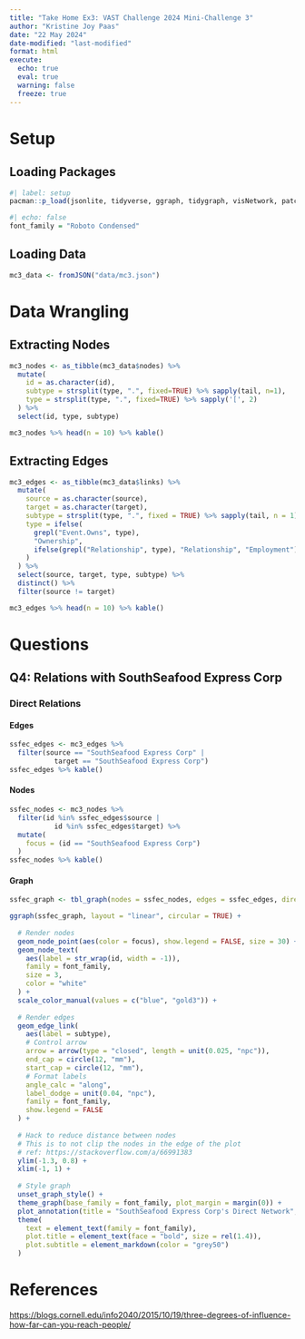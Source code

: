 ```yaml
---
title: "Take Home Ex3: VAST Challenge 2024 Mini-Challenge 3"
author: "Kristine Joy Paas"
date: "22 May 2024"
date-modified: "last-modified"
format: html
execute: 
  echo: true
  eval: true
  warning: false
  freeze: true
---
```


# Setup

## Loading Packages

```r
#| label: setup
pacman::p_load(jsonlite, tidyverse, ggraph, tidygraph, visNetwork, patchwork, ggtext, knitr)
```

```r
#| echo: false
font_family = "Roboto Condensed"
```

## Loading Data

```r
mc3_data <- fromJSON("data/mc3.json")
```

# Data Wrangling

## Extracting Nodes

```r
mc3_nodes <- as_tibble(mc3_data$nodes) %>%
  mutate(
    id = as.character(id),
    subtype = strsplit(type, ".", fixed=TRUE) %>% sapply(tail, n=1),
    type = strsplit(type, ".", fixed=TRUE) %>% sapply('[', 2)
  ) %>%
  select(id, type, subtype)

mc3_nodes %>% head(n = 10) %>% kable()
```

## Extracting Edges

```r
mc3_edges <- as_tibble(mc3_data$links) %>%
  mutate(
    source = as.character(source),
    target = as.character(target),
    subtype = strsplit(type, ".", fixed = TRUE) %>% sapply(tail, n = 1),
    type = ifelse(
      grepl("Event.Owns", type),
      "Ownership",
      ifelse(grepl("Relationship", type), "Relationship", "Employment")
    )
  ) %>%
  select(source, target, type, subtype) %>%
  distinct() %>%
  filter(source != target)

mc3_edges %>% head(n = 10) %>% kable()
```

# Questions

## Q4: Relations with SouthSeafood Express Corp

### Direct Relations

#### Edges

```r
ssfec_edges <- mc3_edges %>%
  filter(source == "SouthSeafood Express Corp" |
           target == "SouthSeafood Express Corp")
ssfec_edges %>% kable()
```

#### Nodes

```r
ssfec_nodes <- mc3_nodes %>%
  filter(id %in% ssfec_edges$source |
           id %in% ssfec_edges$target) %>%
  mutate(
    focus = (id == "SouthSeafood Express Corp")
  )
ssfec_nodes %>% kable()
```

#### Graph

```r
ssfec_graph <- tbl_graph(nodes = ssfec_nodes, edges = ssfec_edges, directed = TRUE)
```

```r
ggraph(ssfec_graph, layout = "linear", circular = TRUE) +
  
  # Render nodes
  geom_node_point(aes(color = focus), show.legend = FALSE, size = 30) +
  geom_node_text(
    aes(label = str_wrap(id, width = -1)),
    family = font_family,
    size = 3,
    color = "white"
  ) +
  scale_color_manual(values = c("blue", "gold3")) +
  
  # Render edges
  geom_edge_link(
    aes(label = subtype),
    # Control arrow
    arrow = arrow(type = "closed", length = unit(0.025, "npc")),
    end_cap = circle(12, "mm"),
    start_cap = circle(12, "mm"),
    # Format labels
    angle_calc = "along",
    label_dodge = unit(0.04, "npc"),
    family = font_family,
    show.legend = FALSE
  ) +
  
  # Hack to reduce distance between nodes
  # This is to not clip the nodes in the edge of the plot
  # ref: https://stackoverflow.com/a/66991383
  ylim(-1.3, 0.8) +
  xlim(-1, 1) +
  
  # Style graph
  unset_graph_style() +
  theme_graph(base_family = font_family, plot_margin = margin(0)) +
  plot_annotation(title = "SouthSeafood Express Corp's Direct Network", subtitle = "Two other fishing companies, <span style='color:blue;'>**AguaLeska Transit N.V.**</span> and <span style='color:blue;'>**Tainamarine Fishing Co**</span> hold shares in<br />SouthSeafood Express Corp.") &
  theme(
    text = element_text(family = font_family),
    plot.title = element_text(face = "bold", size = rel(1.4)),
    plot.subtitle = element_markdown(color = "grey50")
  )
```

# References

<https://blogs.cornell.edu/info2040/2015/10/19/three-degrees-of-influence-how-far-can-you-reach-people/>
